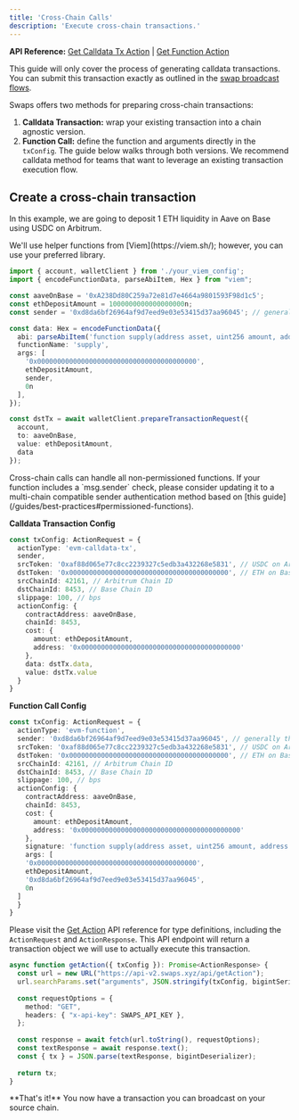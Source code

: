```yaml
---
title: 'Cross-Chain Calls'
description: 'Execute cross-chain transactions.'
---
```



**API Reference:** [Get Calldata Tx Action](/api-reference/get-action#calldata-tx) | [Get Function Action](/api-reference/get-action#function-call)

This guide will only cover the process of generating calldata transactions.  You can submit this transaction exactly as outlined in the [swap broadcast flows](/guides/swap#broadcast-on-evm).

Swaps offers two methods for preparing cross-chain transactions:
1. **Calldata Transaction:** wrap your existing transaction into a chain agnostic version.
2. **Function Call:** define the function and arguments directly in the `txConfig`.
The guide below walks through both versions.  We recommend calldata method for teams that want to leverage an existing transaction execution flow.

## Create a cross-chain transaction

In this example, we are going to deposit 1 ETH liquidity in Aave on Base using USDC on Arbitrum.

<Steps>
<Step title="Build your destination transaction (only required for the calldata method).">
We'll use helper functions from [Viem](https://viem.sh/); however, you can use your preferred library.

```typescript
import { account, walletClient } from './your_viem_config';
import { encodeFunctionData, parseAbiItem, Hex } from "viem";

const aaveOnBase = '0xA238Dd80C259a72e81d7e4664a9801593F98d1c5';
const ethDepositAmount = 1000000000000000000n;
const sender = '0xd8da6bf26964af9d7eed9e03e53415d37aa96045'; // generally the user's connected wallet address

const data: Hex = encodeFunctionData({
  abi: parseAbiItem('function supply(address asset, uint256 amount, address onBehalfOf, uint16 referralCode)'),
  functionName: 'supply',
  args: [
    '0x0000000000000000000000000000000000000000',
    ethDepositAmount,
    sender,
    0n
  ],
});

const dstTx = await walletClient.prepareTransactionRequest({
  account,
  to: aaveOnBase,
  value: ethDepositAmount,
  data
});
```
</Step>

<Step title="Configure the transaction request">

<Callout type="warning">
  Cross-chain calls can handle all non-permissioned functions. If your function includes a `msg.sender` check, please consider updating it to a multi-chain compatible sender authentication method based on [this guide](/guides/best-practices#permissioned-functions).
</Callout>

**Calldata Transaction Config**
```typescript
const txConfig: ActionRequest = {
  actionType: 'evm-calldata-tx',
  sender,
  srcToken: '0xaf88d065e77c8cc2239327c5edb3a432268e5831', // USDC on Arbitrum
  dstToken: '0x0000000000000000000000000000000000000000', // ETH on Base
  srcChainId: 42161, // Arbitrum Chain ID 
  dstChainId: 8453, // Base Chain ID
  slippage: 100, // bps
  actionConfig: {
    contractAddress: aaveOnBase,
    chainId: 8453,
    cost: {
      amount: ethDepositAmount,
      address: '0x0000000000000000000000000000000000000000'
    },
    data: dstTx.data,
    value: dstTx.value
  }
}
```

**Function Call Config**
```typescript
const txConfig: ActionRequest = {
  actionType: 'evm-function',
  sender: '0xd8da6bf26964af9d7eed9e03e53415d37aa96045', // generally the user's connected wallet address
  srcToken: '0xaf88d065e77c8cc2239327c5edb3a432268e5831', // USDC on Arbitrum
  dstToken: '0x0000000000000000000000000000000000000000', // ETH on Base
  srcChainId: 42161, // Arbitrum Chain ID 
  dstChainId: 8453, // Base Chain ID
  slippage: 100, // bps
  actionConfig: {
    contractAddress: aaveOnBase,
    chainId: 8453,
    cost: {
      amount: ethDepositAmount,
      address: '0x0000000000000000000000000000000000000000'
    },
    signature: 'function supply(address asset, uint256 amount, address onBehalfOf, uint16 referralCode)',
    args: [
    '0x0000000000000000000000000000000000000000',
    ethDepositAmount,
    '0xd8da6bf26964af9d7eed9e03e53415d37aa96045',
    0n
  ]
  }
}
```
</Step>

<Step title="Generate the transaction">

Please visit the [Get Action](/api-reference/get-action) API reference for type definitions, including the `ActionRequest` and `ActionResponse`.  This API endpoint will return a transaction object we will use to actually execute this transaction.

```typescript
async function getAction({ txConfig }): Promise<ActionResponse> {
  const url = new URL("https://api-v2.swaps.xyz/api/getAction"); 
  url.searchParams.set("arguments", JSON.stringify(txConfig, bigintSerializer));
 
  const requestOptions = {
    method: "GET", 
    headers: { "x-api-key": SWAPS_API_KEY }, 
  };
 
  const response = await fetch(url.toString(), requestOptions); 
  const textResponse = await response.text(); 
  const { tx } = JSON.parse(textResponse, bigintDeserializer); 
 
  return tx; 
} 
```

<Callout type="success">
  **That's it!** You now have a transaction you can broadcast on your source chain.
</Callout>

</Step>
</Steps>